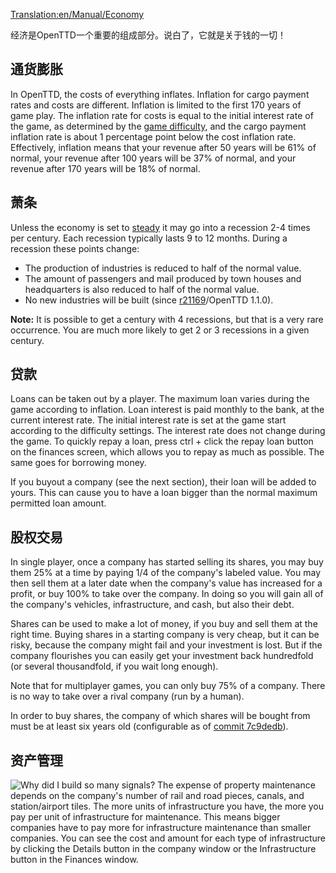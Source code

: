 [[Translation:en/Manual/Economy]]

{{zh/Manual/目录}}

经济是OpenTTD一个重要的组成部分。说白了，它就是关于钱的一切！

== 通货膨胀 ==
In OpenTTD, the costs of everything inflates. Inflation for cargo payment rates and costs are different. Inflation is limited to the first 170 years of game play. The inflation rate for costs is equal to the initial interest rate of the game, as determined by the [[en/Archive/Manual/Settings/Difficulty|game difficulty]], and the cargo payment inflation rate is about 1 percentage point below the cost inflation rate. Effectively, inflation means that your revenue after 50 years will be 61% of normal, your revenue after 100 years will be 37% of normal, and your revenue after 170 years will be 18% of normal.

== 萧条 ==
Unless the economy is set to [[en/Archive/Manual/Settings/Difficulty|steady]] it may go into a recession 2-4 times per century. Each recession typically lasts 9 to 12 months. During a recession these points change:
* The production of industries is reduced to half of the normal value.
* The amount of passengers and mail produced by town houses and headquarters is also reduced to half of the normal value.
* No new industries will be built (since [https://github.com/OpenTTD/OpenTTD/commit/67549a206c438dee83f7a5c3cca86cef316edad6 r21169]/OpenTTD 1.1.0).

'''Note:''' It is possible to get a century with 4 recessions, but that is a very rare occurrence. You are much more likely to get 2 or 3 recessions in a given century.

== 贷款 ==
Loans can be taken out by a player. The maximum loan varies during the game according to inflation. Loan interest is paid monthly to the bank, at the current interest rate. The initial interest rate is set at the game start according to the difficulty settings. The interest rate does not change during the game.
To quickly repay a loan, press ctrl + click the repay loan button on the finances screen, which allows you to repay as much as possible. The same goes for borrowing money.

If you buyout a company (see the next section), their loan will be added to yours. This can cause you to have a loan bigger than the normal maximum permitted loan amount.

== 股权交易 ==
In single player, once a company has started selling its shares, you may buy them 25% at a time by paying 1/4 of the company's labeled value. You may then sell them at a later date when the company's value has increased for a profit, or buy 100% to take over the company. In doing so you will gain all of the company's vehicles, infrastructure, and cash, but also their debt.

Shares can be used to make a lot of money, if you buy and sell them at the right time. Buying shares in a starting company is very cheap, but it can be risky, because the company might fail and your investment is lost. But if the company flourishes you can easily get your investment back hundredfold (or several thousandfold, if you wait long enough).

Note that for multiplayer games, you can only buy 75% of a company. There is no way to take over a rival company (run by a human).

In order to buy shares, the company of which shares will be bought from must be at least six years old (configurable as of [https://github.com/OpenTTD/OpenTTD/commit/7c9dedb94f3b3ebca222f544f7d7502f22d03bb7 commit 7c9dedb]).

== 资产管理 ==
[[File:en/Manual/Infrastructure.png|frame|Why did I build so many signals?]]
The expense of property maintenance depends on the company's number of rail and road pieces, canals, and station/airport tiles. The more units of infrastructure you have, the more you pay per unit of infrastructure for maintenance. This means bigger companies have to pay more for infrastructure maintenance than smaller companies. You can see the cost and amount for each type of infrastructure by clicking the Details button in the company window or the Infrastructure button in the Finances window.